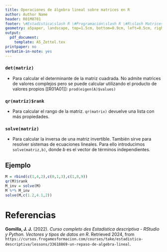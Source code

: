 ```yaml
---
title: Operaciones de álgebra lineal sobre matrices en R
author: Author Name
header: R01M0701
footer: \#Estadística\slash R \#Programación\slash R \#R\slash Matrices
geometry: a5paper, landscape, top=1.5cm, bottom=0.9cm, left=0.5cm, right=0.5cm, headsep = 0.5cm, footskip = 12pt
output:
  pdf_document: 
    template: A5_Zettel.tex
printpaper: no
verbatim-in-note: yes
---
```

### `det(matriz)`
- Para calcular el determinante de la matriz cuadrada. No admite matrices de valores complejos pero se puede calcular utilizando el producto de valores propios [[R01A01]]: `prod(eigen(A)$values)`

### `qr(matriz)$rank`
- Para calcular el rango de la matriz. `qr(matrix)` devuelve una lista con más propiedades.

### `solve(matriz)`
- Para calcular la inversa de una matriz invertible. También sirve para resolver sistemas de ecuaciones lineales. Para ello introducimos `solve(matriz,b)`, donde $b$ es el vector de términos independientes.

## Ejemplo
```r
M = rbind(c(1,4,2),c(0,1,3),c(1,8,9))
qr(M)$rank
M_inv = solve(M)
M %*% M_inv
solve(M,c(1.2,4.1,2))
```

\pagebreak

# Referencias

**Gomilla, J. J.** (2022). _Curso completo des Estadística descriptiva - RStudio y Python. Vectores y tipos de datos en R_. Retrieved 2024, from <code style="word-wrap: break-word;">https://cursos.frogamesformacion.com/courses/take/estadistica-descriptiva/lessons/33618869-un-repaso-de-algebra-lineal</code>.